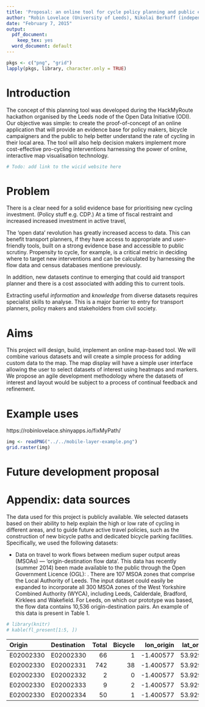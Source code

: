 ```yaml
---
title: 'Proposal: an online tool for cycle policy planning and public engagement'
author: "Robin Lovelace (University of Leeds), Nikolai Berkoff (independent web developer), Martin Lucas-Smith (CycleStreets.net)"
date: "February 7, 2015"
output:
  pdf_document:
    keep_tex: yes
  word_document: default
---
```


```r
pkgs <- c("png", "grid")
lapply(pkgs, library, character.only = TRUE)
```


# Introduction

The concept of this planning tool was developed during the HackMyRoute hackathon organised
by the Leeds node of the Open Data Initiative (ODI). Our objective was simple:
to create the proof-of-concept of an online application
that will provide an evidence base for policy makers,
bicycle campaigners and the public to help better understand the rate of cycling
in their local area.  The tool will also help decision makers
implement more cost-effective pro-cycling interventions harnessing the
power of online, interactive map visualisation technology.


```r
# Todo: add link to the wicid website here
```

# Problem

There is a clear need for a solid evidence base for prioritising new cycling
investment. (Policy stuff e.g. CDP.) At a time of fiscal restraint and increased
increased investment in active travel, 

The 'open data' revolution has greatly increased access to data.
This can benefit transport planners, if they have access to appropriate and
user-friendly tools, built on a strong evidence base and accessible to public
scrutiny.
Propensity to cycle, for example, is a critical metric in deciding where
to target new interventions and can be calculated by harnessing the
flow data and census databases mentione previously. 

In addition, new datasets continue to emerging that could aid transport planner
and there is a cost associated with adding this to current tools.

Extracting useful *information* and *knowledge* from diverse datasets 
requires specialist skills to analyse. This is a major barrier to entry for 
transport planners, policy makers and stakeholders from civil society.

# Aims

This project will design, build, implement an online map-based tool.  We will 
combine various datasets and will create a simple process for adding custom 
data to the map.  The map display will have a simple user interface
allowing the user to select datasets of interest using heatmaps and markers.
We propose an agile development methodology where the datasets of interest and layout
would be subject to a process of continual feedback and refinement.

# Example uses

https://robinlovelace.shinyapps.io/fixMyPath/

```r
img <- readPNG("../../mobile-layer-example.png")
grid.raster(img)
```


# Future development proposal

\clearpage

# Appendix: data sources 

The data used for this project is publicly available. We selected datasets based
on their ability to help explain the high or low rate of cycling in different
areas, and to guide future active travel policies, such as the construction of
new bicycle paths and dedicated bicycle parking facilities.
Specifically, we used the following datasets:

- Data on travel to work flows between medium super output areas
(MSOAs) --- 'origin-destination flow data'. This data has recently (summer 2014)
been made available to the public through the Open Government Licence (OGL):  .
There are 107 MSOA zones that comprise the Local Authority of Leeds.
The input dataset could easily be expanded to incorporate all 300 MSOA zones
of the West Yorkshire Combined Authority (WYCA), including
Leeds, Calderdale, Bradford, Kirklees and Wakefield.
For Leeds, on which our prototype was based, the flow data contains 10,536
origin-destination pairs. An example of this data is present in Table 1.

```r
# library(knitr)
# kable(fl_present[1:5, ])

```

|Origin    |Destination | Total| Bicycle| lon_origin| lat_origin|  lon_dest|
|:---------|:-----------|-----:|-------:|----------:|----------:|---------:|
|E02002330 |E02002330   |    66|       1|  -1.400577|   53.92915| -1.400577|
|E02002330 |E02002331   |   742|      38|  -1.400577|   53.92915| -1.347653|
|E02002330 |E02002332   |     2|       0|  -1.400577|   53.92915| -1.705267|
|E02002330 |E02002333   |     9|       2|  -1.400577|   53.92915| -1.687695|
|E02002330 |E02002334   |    50|       1|  -1.400577|   53.92915| -1.357652|